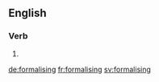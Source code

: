 ==English==

===Verb===
{{head|en}}

# {{present participle of|formalise}}

[[de:formalising]]
[[fr:formalising]]
[[sv:formalising]]